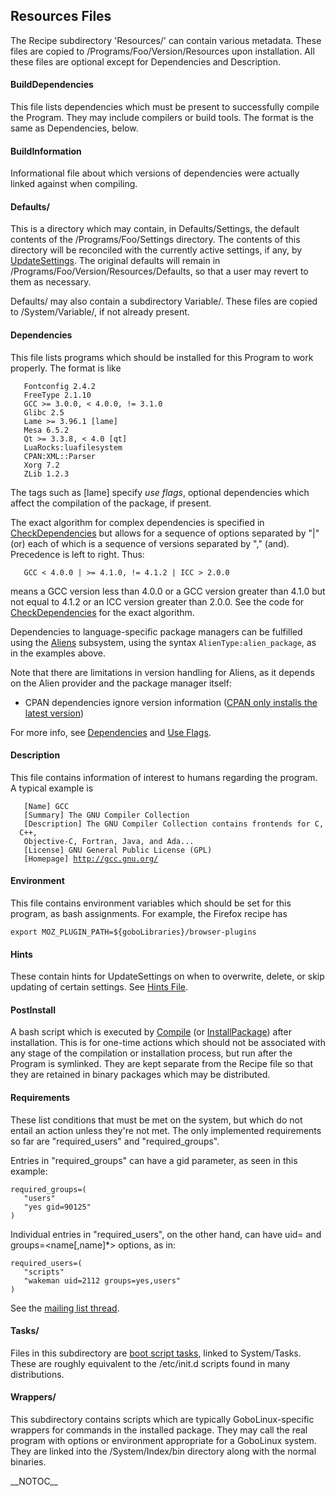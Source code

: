 == Resources Files ==
The Recipe subdirectory 'Resources/' can contain various metadata.  These files are copied to /Programs/Foo/Version/Resources upon installation.
All these files are optional except for Dependencies and Description.

==== BuildDependencies ====
This file lists dependencies which must be present to successfully compile the Program.  They may include compilers or build tools.  The format is the same as Dependencies, below.
==== BuildInformation ====
Informational file about which versions of dependencies were actually linked against when compiling.
==== Defaults/ ====
This is a directory which may contain, in Defaults/Settings, the default contents of the /Programs/Foo/Settings directory.  The contents of this directory will be reconciled with the currently active settings, if any, by [[UpdateSettings]].  The original defaults will remain in /Programs/Foo/Version/Resources/Defaults, so that a user may revert to them as necessary.

Defaults/ may also contain a subdirectory Variable/.  These files are copied to /System/Variable/, if not already present.
==== Dependencies ====
This file lists programs which should be installed for this Program to work properly.
The format is like

    Fontconfig 2.4.2 
    FreeType 2.1.10 
    GCC >= 3.0.0, < 4.0.0, != 3.1.0 
    Glibc 2.5 
    Lame >= 3.96.1 [lame] 
    Mesa 6.5.2 
    Qt >= 3.3.8, < 4.0 [qt] 
    LuaRocks:luafilesystem 
    CPAN:XML::Parser 
    Xorg 7.2 
    ZLib 1.2.3 

The tags such as [lame] specify ''use flags'', optional dependencies which affect the compilation of the package, if present.

The exact algorithm for complex dependencies is specified in [[CheckDependencies]] but allows for a sequence of options separated by "|" (or) each of which is a sequence of versions separated by "," (and).  Precedence is left to right.  Thus:

    GCC < 4.0.0 | >= 4.1.0, != 4.1.2 | ICC > 2.0.0 

means a GCC version less than 4.0.0 or a GCC version greater than 4.1.0 but not equal to 4.1.2 or an ICC version greater than 2.0.0.  See the code for [[CheckDependencies]] for the exact algorithm.

Dependencies to language-specific package managers can be fulfilled using the [[Aliens]] subsystem, using the syntax <tt>AlienType:alien_package</tt>, as in the examples above.

Note that there are limitations in version handling for Aliens, as it depends on the Alien provider and the package manager itself:

* CPAN dependencies ignore version information ([http://stackoverflow.com/questions/260593/how-can-i-install-a-specific-version-of-a-set-of-perl-modules CPAN only installs the latest version])

For more info, see [[Dependencies]] and [[Use Flags]].

==== Description ====
This file contains information of interest to humans regarding the program.  A typical example is

    [Name] GCC 
    [Summary] The GNU Compiler Collection 
    [Description] The GNU Compiler Collection contains frontends for C,  C++, 
    Objective-C, Fortran, Java, and Ada... 
    [License] GNU General Public License (GPL) 
    [Homepage] http://gcc.gnu.org/ 

==== Environment ====
This file contains environment variables which should be set for this program, as bash assignments.
For example, the Firefox recipe has
 export MOZ_PLUGIN_PATH=${goboLibraries}/browser-plugins
==== Hints ====
These contain hints for UpdateSettings on when to overwrite, delete, or skip updating of certain settings.
See [[Hints File]].
==== PostInstall ====
A bash script which is executed by [[Compile]] (or [[InstallPackage]]) after installation.  This is for one-time actions which should not be associated with any stage of the compilation or installation process, but run after the Program is symlinked.  They are kept separate from the Recipe file so that they are retained in binary packages which may be distributed.
==== Requirements ====
These list conditions that must be met on the system, but which do not entail an action unless they're not met.
The only implemented requirements so far are "required_users" and "required_groups".

Entries in "required_groups" can have a gid parameter, as seen in this example:
 required_groups=(
    "users"
    "yes gid=90125"
 )
Individual entries in "required_users", on the other hand, can have
uid=<num> and groups=<name[,name]*> options, as in:
 required_users=(
    "scripts"
    "wakeman uid=2112 groups=yes,users"
 )
See the [http://thread.gmane.org/gmane.linux.distributions.gobo.devel/2267 mailing list thread].
==== Tasks/ ====
Files in this subdirectory are [[boot script tasks]], linked to System/Tasks.
These are roughly equivalent to the /etc/init.d scripts found in many distributions.
==== Wrappers/ ====
This subdirectory contains scripts which are typically GoboLinux-specific wrappers for commands in the installed package.
They may call the real program with options or environment appropriate for a GoboLinux system.
They are linked into the /System/Index/bin directory along with the normal binaries.

{{Compile}}

__NOTOC__

